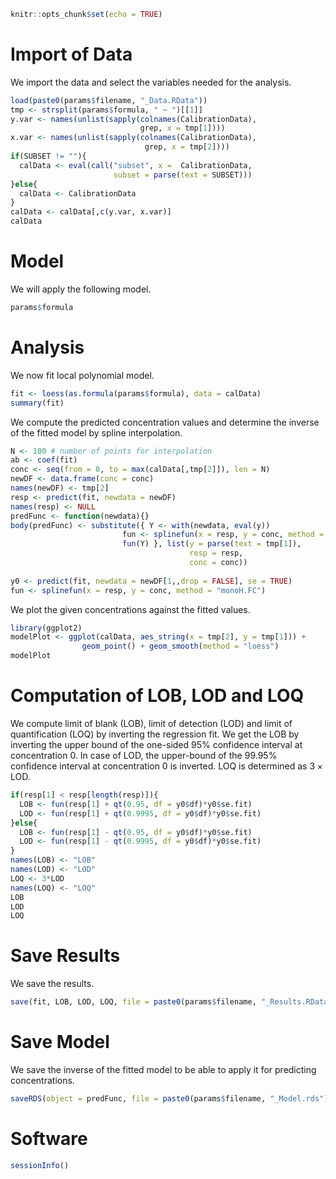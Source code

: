  
```r
knitr::opts_chunk$set(echo = TRUE)
```

# Import of Data

We import the data and select the variables needed for the analysis.
```r
load(paste0(params$filename, "_Data.RData"))
tmp <- strsplit(params$formula, " ~ ")[[1]]
y.var <- names(unlist(sapply(colnames(CalibrationData), 
                             grep, x = tmp[1])))
x.var <- names(unlist(sapply(colnames(CalibrationData), 
                              grep, x = tmp[2])))
if(SUBSET != ""){
  calData <- eval(call("subset", x =  CalibrationData,
                       subset = parse(text = SUBSET)))
}else{
  calData <- CalibrationData
}
calData <- calData[,c(y.var, x.var)]
calData
```


# Model

We will apply the following model.
```r
params$formula
```


# Analysis

We now fit local polynomial model.
```r
fit <- loess(as.formula(params$formula), data = calData)
summary(fit)
```

We compute the predicted concentration values and determine the inverse of the 
fitted model by spline interpolation.
```r
N <- 100 # number of points for interpolation
ab <- coef(fit)
conc <- seq(from = 0, to = max(calData[,tmp[2]]), len = N)
newDF <- data.frame(conc = conc)
names(newDF) <- tmp[2]
resp <- predict(fit, newdata = newDF)
names(resp) <- NULL
predFunc <- function(newdata){}
body(predFunc) <- substitute({ Y <- with(newdata, eval(y))
                         fun <- splinefun(x = resp, y = conc, method = "monoH.FC")
                         fun(Y) }, list(y = parse(text = tmp[1]),
                                        resp = resp,
                                        conc = conc))
  
y0 <- predict(fit, newdata = newDF[1,,drop = FALSE], se = TRUE)
fun <- splinefun(x = resp, y = conc, method = "monoH.FC")
```

We plot the given concentrations against the fitted values.
```r
library(ggplot2)
modelPlot <- ggplot(calData, aes_string(x = tmp[2], y = tmp[1])) +
                geom_point() + geom_smooth(method = "loess")
modelPlot
```

# Computation of LOB, LOD and LOQ

We compute limit of blank (LOB), limit of detection (LOD) and limit of 
quantification (LOQ) by inverting the regression fit. We get the LOB by inverting 
the upper bound of the one-sided 95\% confidence interval at concentration $0$. 
In case of LOD, the upper-bound of the 99.95\% confidence interval at 
concentration $0$ is inverted. LOQ is determined as $3\times\textrm{LOD}$.
```r
if(resp[1] < resp[length(resp)]){
  LOB <- fun(resp[1] + qt(0.95, df = y0$df)*y0$se.fit)
  LOD <- fun(resp[1] + qt(0.9995, df = y0$df)*y0$se.fit)
}else{
  LOB <- fun(resp[1] - qt(0.95, df = y0$df)*y0$se.fit)
  LOD <- fun(resp[1] - qt(0.9995, df = y0$df)*y0$se.fit)
}
names(LOB) <- "LOB"
names(LOD) <- "LOD"
LOQ <- 3*LOD
names(LOQ) <- "LOQ"
LOB
LOD
LOQ
```

# Save Results

We save the results.
```r
save(fit, LOB, LOD, LOQ, file = paste0(params$filename, "_Results.RData"))
```

# Save Model

We save the inverse of the fitted model to be able to apply it for predicting
concentrations.
```r
saveRDS(object = predFunc, file = paste0(params$filename, "_Model.rds"))
```

# Software

```r
sessionInfo()
```


